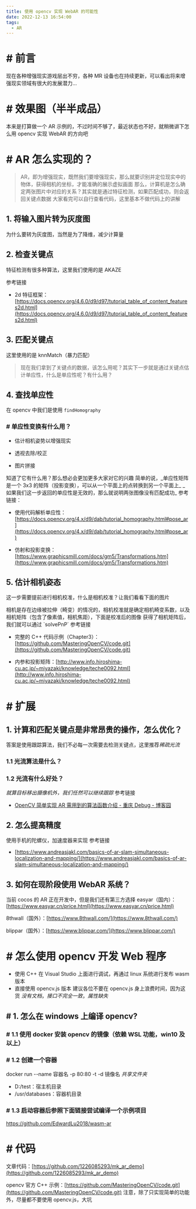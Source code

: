 ```yaml
---
title: 使用 opencv 实现 WebAR 的可能性
date: 2022-12-13 16:54:00
tags:
  - AR
---
```


# # 前言

现在各种增强现实游戏层出不穷，各种 MR 设备也在持续更新，可以看出将来增强现实领域有很大的发展潜力…

# # 效果图（半半成品）

本来是打算做一个 AR 示例的，不过时间不够了，最近状态也不好，就稍微讲下怎么用 opencv 实现 WebAR 的方向吧

<AutoSizeImage src="https://forum.cocos.org/uploads/default/optimized/3X/d/6/d6f81254ca2a19ccdafffb0472ad66f11addd0c6_2_690x411.png =690x411" />

# # AR 怎么实现的？

> AR，即为增强现实，既然我们要增强现实，那么就要识别并定位现实中的物体，获得相机的坐标，才能准确的展示虚拟画面
> 那么，计算机是怎么确定两张图片中对应的关系？其实就是通过特征检测，如果匹配成功，则会返回关键点数据
> 大家看完可以自行查看代码，这里基本不做代码上的讲解

## 1. 将输入图片转为灰度图

为什么要转为灰度图，当然是为了降维，减少计算量

## 2. 检查关键点

特征检测有很多种算法，这里我们使用的是 AKAZE

<AutoSizeImage src="https://forum.cocos.org/uploads/default/original/3X/a/d/ad5351e32f4ab4d79fb0a0d98f5ea2b2b4972992.png =621x372" />
参考链接

- 2d 特征框架：[https://docs.opencv.org/4.6.0/d9/d97/tutorial_table_of_content_features2d.html](https://docs.opencv.org/4.6.0/d9/d97/tutorial_table_of_content_features2d.html)

## 3. 匹配关键点

这里使用的是 knnMatch（暴力匹配）

<AutoSizeImage src="https://forum.cocos.org/uploads/default/original/3X/0/a/0a5c8b63df531510b6923e435e2731d05885e2a7.jpeg =633x378" />

> 现在我们拿到了关键点的数据，该怎么用呢？其实下一步就是通过关键点估计单应性，什么是单应性呢？有什么用？

## 4. 查找单应性

在 opencv 中我们是使用 `findHomography`

### # 单应性变换有什么用？

- 估计相机姿势以增强现实

<AutoSizeImage src="https://forum.cocos.org/uploads/default/original/3X/d/c/dc28d94e036c9f6072da22196c465c5e3ea54105.jpeg =480x386" />

- 透视去除/校正

<AutoSizeImage src="https://forum.cocos.org/uploads/default/original/3X/6/d/6d116e46b480886a37f923af32eb9ba78983246f.jpeg =662x268" />

- 图片拼接

<AutoSizeImage src="https://forum.cocos.org/uploads/default/original/3X/9/b/9b05db06d9395c281809877d52b438956b91f17c.jpeg =344x314" />
知道了它有什么用？那么想必会更加更多大家对它的兴趣 简单的说，_单应性矩阵是一个 3x3
的矩阵（投影变换），可以从一个平面上的点转换到另一个平面上_
<AutoSizeImage src="https://forum.cocos.org/uploads/default/original/3X/b/2/b27410e1161f18d04a2fbb6b5b85036f35d076c6.png =616x500" />
_如果我们这一步返回的单应性是无效的，那么就说明两张图像没有匹配成功_ 参考链接：

- 使用代码解析单应性： [https://docs.opencv.org/4.x/d9/dab/tutorial_homography.html#pose_ar](https://docs.opencv.org/4.x/d9/dab/tutorial_homography.html#pose_ar)

- 仿射和投影变换：[https://www.graphicsmill.com/docs/gm5/Transformations.htm](https://www.graphicsmill.com/docs/gm5/Transformations.htm)

## 5. 估计相机姿态

这一步需要提前进行相机校准，什么是相机校准？让我们看看下面的图片

<AutoSizeImage src="https://forum.cocos.org/uploads/default/original/3X/c/b/cb16b1e1a3c1382103fd6cac4b089ea8f73fd1da.jpeg =400x300" />
相机是存在边缘被拉伸（畸变）的情况的，相机校准就是确定相机畸变系数，以及相机矩阵（包含了像素值，相机焦距），下面是校准后的图像
<AutoSizeImage src="https://forum.cocos.org/uploads/default/original/3X/7/f/7fd5d37bc4a0fe9cfbe78e4a5617763663db0c04.jpeg =400x298" />
获得了相机矩阵后，我们就可以通过 `solvePnP` 参考链接

- 完整的 C++ 代码示例（Chapter3）：[https://github.com/MasteringOpenCV/code.git](https://github.com/MasteringOpenCV/code.git)

- 内参和投影矩阵：[http://www.info.hiroshima-cu.ac.jp/~miyazaki/knowledge/teche0092.html](http://www.info.hiroshima-cu.ac.jp/~miyazaki/knowledge/teche0092.html)

# # 扩展

## 1. 计算和匹配关键点是非常昂贵的操作，怎么优化？

答案是使用跟踪算法，我们不必每一次需要去检测关键点，这里推荐*稀疏光流*

### 1.1 光流算法是什么？

<AutoSizeImage src="https://forum.cocos.org/uploads/default/original/3X/c/9/c9ad3fff0765faf173f3a9111818ca3ee3ce9eb3.gif =300x200" />

### 1.2 光流有什么好处？

_就算目标移出摄像机外，我们任然可以继续跟踪_
参考链接

- <a href="https://www.cnblogs.com/hyb1/archive/2022/08/08/16562279.html" class="inline-onebox">
    OpenCV 简单实现 AR 需用到的算法函数介绍 - 重庆 Debug - 博客园
  </a>

## 2. 怎么提高精度

使用手机的陀螺仪，加速度器来实现
参考链接

- [https://www.andreasjakl.com/basics-of-ar-slam-simultaneous-localization-and-mapping/](https://www.andreasjakl.com/basics-of-ar-slam-simultaneous-localization-and-mapping/)

## 3. 如何在现阶段使用 WebAR 系统？

当前 cocos 的 AR 正在开发中，但是我们还有第三方选择
easyar（国内）：[https://www.easyar.cn/price.html](https://www.easyar.cn/price.html)

8thwall（国外）：[https://www.8thwall.com/](https://www.8thwall.com/)

blippar（国外）：[https://www.blippar.com/](https://www.blippar.com/)

# # 怎么使用 opencv 开发 Web 程序

- 使用 C++ 在 Visual Studio 上面进行调试，再通过 linux 系统进行发布 wasm 版本
- 直接使用 opencv.js 版本
  建议各位不要在 opencv.js 身上浪费时间，因为这货 _没有文档_，_接口不完全一致_，_属性缺失_

## # 1. 怎么在 windows 上编译 opencv?

### # 1.1 使用 docker 安装 opencv 的镜像（依赖 WSL 功能，win10 及以上）

<AutoSizeImage src="https://forum.cocos.org/uploads/default/original/3X/8/e/8eb68d0c17579905da69bb7ac371a15ad1d63029.png =690x317" />

### # 1.2 创建一个容器

docker run --name 容器名 -p 80:80 -t -d 镜像名
_共享文件夹_

- D:/test：宿主机目录
- /usr/databases：容器机目录

### # 1.3 启动容器后参照下面链接尝试编译一个示例项目

<a href="https://github.com/EdwardLu2018/wasm-ar" class="onebox" target="_blank">
  https://github.com/EdwardLu2018/wasm-ar
</a>

# # 代码

文章代码：[https://github.com/1226085293/mk_ar_demo](https://github.com/1226085293/mk_ar_demo)

opencv 官方 C++ 示例：[https://github.com/MasteringOpenCV/code.git](https://github.com/MasteringOpenCV/code.git)
注意，除了只实现简单的功能外，尽量都不要使用 opencv.js，大坑
